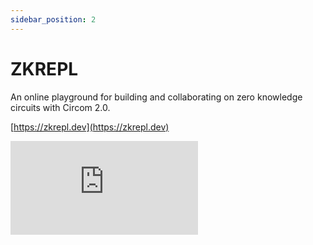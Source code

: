 ```yaml
---
sidebar_position: 2
---
```


# ZKREPL

An online playground for building and collaborating on zero knowledge circuits with Circom 2.0.

[https://zkrepl.dev](https://zkrepl.dev)

<iframe
  src="https://www.youtube.com/embed/WWIvEmqEwVc"
  title="YouTube video player"
  frameborder="0"
  allow="accelerometer; 
autoplay; clipboard-write; encrypted-media; 
gyroscope; picture-in-picture"
  allowfullscreen
></iframe>
